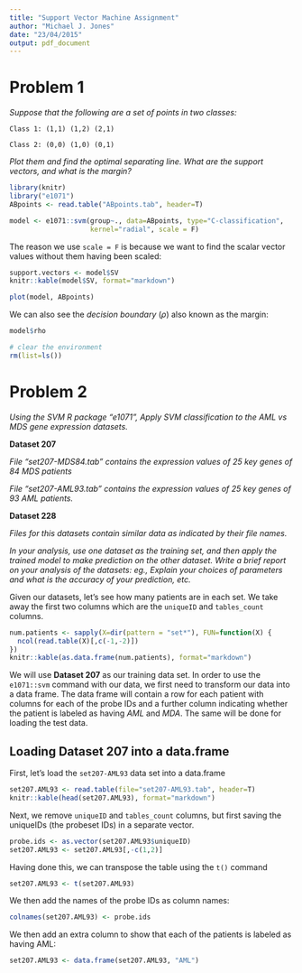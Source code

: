 ```yaml
---
title: "Support Vector Machine Assignment"
author: "Michael J. Jones"
date: "23/04/2015"
output: pdf_document
---
```


# Problem 1
*Suppose that the following are a set of points in two classes:*

`Class 1: (1,1) (1,2) (2,1)`

`Class 2: (0,0) (1,0) (0,1)`

*Plot them and find the optimal separating line. What are the support vectors, and what is the*
*margin?*

```r
library(knitr)
library("e1071")
ABpoints <- read.table("ABpoints.tab", header=T)

model <- e1071::svm(group~., data=ABpoints, type="C-classification",
                    kernel="radial", scale = F)
```

The reason we use `scale = F` is because we want to find the scalar vector values without them having been scaled:
```r
support.vectors <- model$SV
knitr::kable(model$SV, format="markdown")
```

```r
plot(model, ABpoints)
```

We can also see the *decision boundary* ($\rho$) also known as the margin:
```r
model$rho
```

```r
# clear the environment
rm(list=ls())
```

# Problem 2
*Using the SVM R package “e1071”, Apply SVM classification to the AML vs MDS gene*
*expression datasets.*

**Dataset 207**

*File “set207-MDS84.tab” contains the expression values of 25*
*key genes of 84 MDS patients*

*File “set207-AML93.tab” contains the expression values of 25*
*key genes of 93 AML patients.*

**Dataset 228**

*Files for this datasets contain similar data as indicated by their file names.*

*In your analysis, use one dataset as the training set, and then apply the trained model to make*
*prediction on the other dataset.*
*Write a brief report on your analysis of the datasets: eg., Explain your choices of parameters and*
*what is the accuracy of your prediction, etc.*

Given our datasets, let's see how many patients are in each set. We take away the first two 
columns which are the `uniqueID` and `tables_count` columns.

```r
num.patients <- sapply(X=dir(pattern = "set*"), FUN=function(X) {
  ncol(read.table(X)[,c(-1,-2)])
})
knitr::kable(as.data.frame(num.patients), format="markdown")
```

We will use **Dataset 207** as our training data set. In order to use the `e1071::svm` command with our data, we first need to transform our data into a data frame. The data frame will contain a row 
for each patient with columns for each of the probe IDs and a further column indicating whether the 
patient is labeled as having *AML* and *MDA*. The same will be done for loading the test data.

## Loading Dataset 207 into a data.frame
First, let's load the `set207-AML93` data set into a data.frame
```r
set207.AML93 <- read.table(file="set207-AML93.tab", header=T)
knitr::kable(head(set207.AML93), format="markdown")
```

Next, we remove `uniqueID` and `tables_count` columns, but first saving the uniqueIDs (the probeset 
IDs) in a separate vector.

```r
probe.ids <- as.vector(set207.AML93$uniqueID)
set207.AML93 <- set207.AML93[,-c(1,2)]
```

Having done this, we can transpose the table using the `t()` command
```r
set207.AML93 <- t(set207.AML93)
```

We then add the names of the probe IDs as column names:
```r
colnames(set207.AML93) <- probe.ids
```

We then add an extra column to show that each of the patients is labeled as having AML:
```r
set207.AML93 <- data.frame(set207.AML93, "AML")
```
